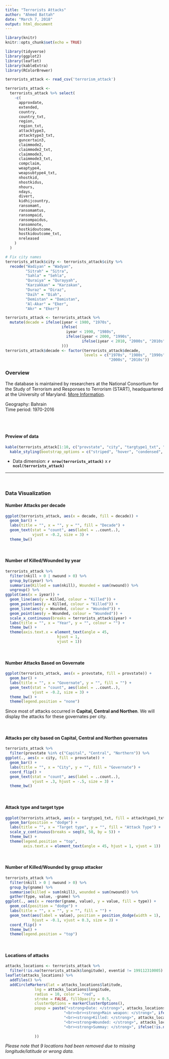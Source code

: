 ```yaml
---
title: "Terrorists Attacks"
author: "Ahmed Battah"
date: "March 7, 2018"
output: html_document
---
```


```r
library(knitr)
knitr::opts_chunk$set(echo = TRUE)
```

```r

library(tidyverse)
library(ggplot2)
library(leaflet)
library(kableExtra)
library(RColorBrewer)

terrorists_attack <- read_csv('terrorism_attack')

terrorists_attack <-
  terrorists_attack %>% select(
    -c(
      approxdate,
      extended,
      country,
      country_txt,
      region,
      region_txt,
      attacktype3,
      attacktype3_txt,
      guncertain3,
      claimmode2,
      claimmode2_txt,
      claimmode3,
      claimmode3_txt,
      compclaim,
      weaptype4,
      weapsubtype4_txt,
      nhostkid,
      nhostkidus,
      nhours,
      ndays,
      divert,
      kidhijcountry,
      ransomamt,
      ransomamtus,
      ransompaid,
      ransompaidus,
      ransomnote,
      hostkidoutcome,
      hostkidoutcome_txt,
      nreleased
    )
  )

# Fix city names
terrorists_attack$city <- terrorists_attack$city %>% 
  recode("Wadiyan" = "Wadyan",
         "Sitrah" = "Sitra",
         "Sahla" = "Sehla",
         "Quraiya" = "Qurayyah",
         "Karzakkan" = "Karzakan",
         "Duraz" = "Diraz",
         "Daih" = "Diah",
         "Demistan" = "Damistan",
         "Al-Akar" = "Eker",
         "Akr" = "Eker")

terrorists_attack <- terrorists_attack %>%
  mutate(decade = ifelse(iyear < 1980, "1970s",
                         ifelse(
                           iyear < 1990, "1980s",
                           ifelse(iyear < 2000, "1990s",
                                  ifelse(iyear < 2010, "2000s", "2010s"))
                         )))
terrorists_attack$decade <- factor(terrorists_attack$decade,
                                   levels = c("1970s", "1980s", "1990s",
                                              "2000s", "2010s"))


```

### Overview

The database is maintained by researchers at the National Consortium for the Study of Terrorism and Responses to Terrorism (START), headquartered at the University of Maryland. [More Information](http://start.umd.edu/gtd/).

Geography: Bahrain  
Time period: 1970-2016

<br><br>

#### Preview of data
```r
kable(terrorists_attack[1:10, c("provstate", "city", "targtype1_txt", "target1", "nkill", "nwound")], col.names = c("Governate", "City","Target type","Target","Killed","Wounded"), "html") %>% 
  kable_styling(bootstrap_options = c("striped", "hover", "condensed", "responsive"))
```

* Data dimension: **`r nrow(terrorists_attack)`** x **`r ncol(terrorists_attack)`**
 
 ***

<br>

### Data Visualization

#### Number Attacks per decade
```r
ggplot(terrorists_attack, aes(x = decade, fill = decade)) +
  geom_bar() +
  labs(title = "", x = "", y = "", fill = "Decade") +
  geom_text(stat = "count", aes(label = ..count..), 
            vjust = -0.2, size = 3) +
  theme_bw()
```

<br> 
  
#### Number of Killed/Wounded by year
```r
terrorists_attack %>% 
  filter(nkill > 0 | nwound > 0) %>% 
  group_by(iyear) %>% 
  summarise(Killed = sum(nkill), Wounded = sum(nwound)) %>% 
  ungroup() %>% 
ggplot(aes(x = iyear)) +
  geom_line(aes(y = Killed, colour = "Killed")) + 
  geom_point(aes(y = Killed, colour = "Killed")) + 
  geom_line(aes(y = Wounded, colour = "Wounded")) + 
  geom_point(aes(y = Wounded, colour = "Wounded")) + 
  scale_x_continuous(breaks = terrorists_attack$iyear) +
  labs(title = "", x = "Year", y = "", colour = "") +
  theme_bw() +
  theme(axis.text.x = element_text(angle = 45,
                       hjust = 1,
                       vjust = 1))
```

<br> 
  
#### Number Attacks Based on Governate
```r
ggplot(terrorists_attack, aes(x = provstate, fill = provstate)) +
  geom_bar() +
  labs(title = "", x = "Governate", y = "", fill = "") +
  geom_text(stat = "count", aes(label = ..count..), 
            vjust = -0.2, size = 3) +
  theme_bw() +
  theme(legend.position = "none")
```

Since most of attacks occurred in __Capital, Central and Northen__. We will
display the attacks for these governates per city.

<br>

#### Attacks per city based on Capital, Central and Northen governates
```r
terrorists_attack %>% 
  filter(provstate %in% c("Capital", "Central", "Northern")) %>% 
ggplot(., aes(x = city, fill = provstate)) +
  geom_bar() +
  labs(title = "", x = "City", y = "", fill = "Governate") +
  coord_flip() +
  geom_text(stat = "count", aes(label = ..count..), 
            vjust = .3, hjust = -.5, size = 3) +
  theme_bw()

```

<br>

#### Attack type and target type
```r
ggplot(terrorists_attack, aes(x = targtype1_txt, fill = attacktype1_txt)) +
  geom_bar(position = "dodge") +
  labs(title = "", x = "Target type", y = "", fill = "Attack Type") +
  scale_y_continuous(breaks = seq(0, 50, by = 5)) +
  theme_bw() +
  theme(legend.position = "top", 
        axis.text.x = element_text(angle = 45, hjust = 1, vjust = 1))
```

<br>

#### Number of Killed/Wounded by group attacker
```r
terrorists_attack %>% 
  filter(nkill > 0 | nwound > 0) %>% 
  group_by(gname) %>% 
  summarise(killed = sum(nkill), wounded = sum(nwound)) %>% 
  gather(type, value, -gname) %>% 
ggplot(., aes(x = reorder(gname, value), y = value, fill = type)) +
  geom_col(position = "dodge") +
  labs(title = "", x = "", y = "", fill = "") +
  geom_text(aes(label = value), position = position_dodge(width = 1), 
            hjust = -0.1, vjust = 0.3, size = 3) +
  coord_flip() +
  theme_bw() +
  theme(legend.position = "top")
```
<br>

#### Locations of attacks
```r
attacks_locations <- terrorists_attack %>% 
  filter(!is.na(terrorists_attack$longitude), eventid != 199112310005)
leaflet(attacks_locations) %>% 
  addTiles() %>% 
  addCircleMarkers(lat = attacks_locations$latitude, 
             lng = attacks_locations$longitude,
             radius = 10, color = "red",
             stroke = FALSE, fillOpacity = 0.5,
             clusterOptions = markerClusterOptions(),
             popup = paste("<strong>Date: </strong>", attacks_locations$iday,"/",attacks_locations$imonth,"/", attacks_locations$iyear,
                          "<br><br><strong>Main weapon: </strong>", ifelse(!is.na(attacks_locations$weaptype1_txt), attacks_locations$weaptype1_txt, "NA"),
                          "<br><strong>Killed: </strong>", attacks_locations$nkill,
                          "<br><strong>Wounded: </strong>", attacks_locations$nwound,
                          "<br><strong>Summay: </strong>", ifelse(!is.na(attacks_locations$summary), attacks_locations$summary, "NA")
                          
             ))
```

_Please note that 9 locations had been removed due to missing
longitude/latitude or wrong data._